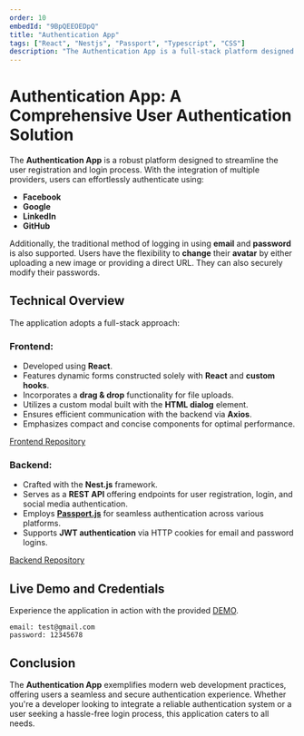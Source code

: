 ```yaml
---
order: 10
embedId: "9BpQEEOEDpQ"
title: "Authentication App"
tags: ["React", "Nestjs", "Passport", "Typescript", "CSS"]
description: "The Authentication App is a full-stack platform designed for streamlined user registration and login. It supports authentication via multiple providers, including Facebook, Google, LinkedIn, and GitHub, in addition to traditional email and password methods. Users can also modify their avatars and passwords with ease. The frontend is crafted using React, while the backend is developed with Nest.js. The application offers a seamless and secure authentication experience, making it a versatile choice for various web projects."
---
```


# Authentication App: A Comprehensive User Authentication Solution

The **Authentication App** is a robust platform designed to streamline the user registration and login process. With the integration of multiple providers, users can effortlessly authenticate using:

- **Facebook**
- **Google**
- **LinkedIn**
- **GitHub**

Additionally, the traditional method of logging in using **email** and **password** is also supported. Users have the flexibility to **change** their **avatar** by either uploading a new image or providing a direct URL. They can also securely modify their passwords.

## Technical Overview

The application adopts a full-stack approach:

### Frontend:

- Developed using **React**.
- Features dynamic forms constructed solely with **React** and **custom hooks**.
- Incorporates a **drag & drop** functionality for file uploads.
- Utilizes a custom modal built with the **HTML dialog** element.
- Ensures efficient communication with the backend via **Axios**.
- Emphasizes compact and concise components for optimal performance.

[Frontend Repository](https://github.com/xyashino/Authentication-FE.git)

### Backend:

- Crafted with the **Nest.js** framework.
- Serves as a **REST API** offering endpoints for user registration, login, and social media authentication.
- Employs **[Passport.js](http://www.passportjs.org/)** for seamless authentication across various platforms.
- Supports **JWT authentication** via HTTP cookies for email and password logins.

[Backend Repository](https://github.com/xyashino/Authentication-BE.git)

## Live Demo and Credentials

Experience the application in action with the provided [DEMO](https://authentication.yashino.live/).

```
email: test@gmail.com
password: 12345678
```

## Conclusion

The **Authentication App** exemplifies modern web development practices, offering users a seamless and secure authentication experience. Whether you're a developer looking to integrate a reliable authentication system or a user seeking a hassle-free login process, this application caters to all needs.
